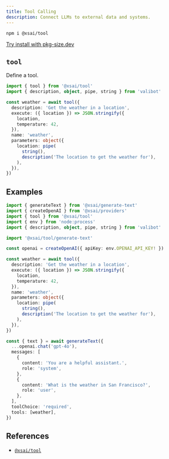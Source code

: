 ```yaml
---
title: Tool Calling
description: Connect LLMs to external data and systems.
---
```



```package-install
npm i @xsai/tool
```

[Try install with pkg-size.dev](https://pkg-size.dev/@xsai/tool)

## `tool`

Define a tool.

```ts twoslash
import { tool } from '@xsai/tool'
import { description, object, pipe, string } from 'valibot'

const weather = await tool({
  description: 'Get the weather in a location',
  execute: ({ location }) => JSON.stringify({
    location,
    temperature: 42,
  }),
  name: 'weather',
  parameters: object({
    location: pipe(
      string(),
      description('The location to get the weather for'),
    ),
  }),
})
```

## Examples

<Accordions>
  <Accordion title="Get weather">

```ts twoslash
import { generateText } from '@xsai/generate-text'
import { createOpenAI } from '@xsai/providers'
import { tool } from '@xsai/tool'
import { env } from 'node:process'
import { description, object, pipe, string } from 'valibot'

import '@xsai/tool/generate-text'

const openai = createOpenAI({ apiKey: env.OPENAI_API_KEY! })

const weather = await tool({
  description: 'Get the weather in a location',
  execute: ({ location }) => JSON.stringify({
    location,
    temperature: 42,
  }),
  name: 'weather',
  parameters: object({
    location: pipe(
      string(),
      description('The location to get the weather for'),
    ),
  }),
})

const { text } = await generateText({
  ...openai.chat('gpt-4o'),
  messages: [
    {
      content: 'You are a helpful assistant.',
      role: 'system',
    },
    {
      content: 'What is the weather in San Francisco?',
      role: 'user',
    },
  ],
  toolChoice: 'required',
  tools: [weather],
})
```

  </Accordion>
</Accordions>

## References

- [`@xsai/tool`](../references/tool)

